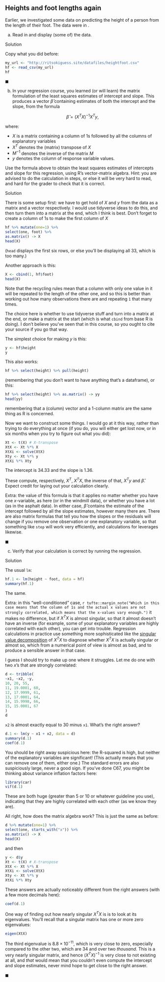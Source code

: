 ## Heights and foot lengths again

 Earlier, we investigated some data on predicting the height of a person from the length of their foot. The data were in \url{http://ritsokiguess.site/datafiles/heightfoot.csv}.



(a) Read in and display (some of) the data.

Solution


Copy what you did before:

```r
my_url <- "http://ritsokiguess.site/datafiles/heightfoot.csv"
hf <- read_csv(my_url)
hf
```


$\blacksquare$


(b) In your regression course, you learned (or will learn) the matrix formulation of the least squares estimates of intercept and slope. This produces a vector $\hat\beta$ containing estimates of both the intercept and the slope, from the formula

$$ \hat\beta = (X^T X)^{-1} X^T y, $$

where:

- $X$ is a matrix containing a column of 1s followed by all the columns of explanatory variables
- $X^T$ denotes the (matrix) transpose of $X$
- $M^{-1}$ denotes the inverse of the matrix $M$
- $y$ denotes the column of response variable values.

Use the formula above to obtain the least squares estimates of intercepts and slope for this regression, using R's vector-matrix algebra. Hint: you are advised to do the calculation in steps, or else it will be very hard to read, and hard for the grader to check that it is correct.

Solution


There is some setup first: we have to get hold of $X$ and $y$ from the data as a matrix and a vector respectively. I would use tidyverse ideas to do this, and then turn them into a matrix at the end, which I think is best. Don't forget to create a column of 1s to make the first column of $X$

```r
hf %>% mutate(one=1) %>% 
select(one, foot) %>% 
as.matrix() -> X
head(X)
```

(`head` displays the first six rows, or else you'll be displaying all 33, which is too many.)

Another approach is this:

```r
X <- cbind(1, hf$foot)
head(X)
```

Note that the recycling rules mean that a column with only one value in it will be repeated to the length of the other one, and so this is better than working out how many observations there are and repeating `1` that many times.

The choice here is whether to use tidyverse stuff and turn into a matrix at the end, or make a matrix at the start (which is what `cbind` from base R is doing). I don't believe you've seen that in this course, so you ought to cite your source if you go that way.

The simplest choice for making $y$ is this:

```r
y <- hf$height
y
```

This also works:

```r
hf %>% select(height) %>% pull(height)
```

(remembering that you don't want to have anything that's a dataframe), or this:

```r
hf %>% select(height) %>% as.matrix() -> yy
head(yy)
```

remembering that a (column) vector and a 1-column matrix are the same thing as R is concerned.

Now we want to construct some things. I would go at it this way, rather than trying to do everything at once (if you do, you will either get lost now, or in six months when you try to figure out what you did):

```r
Xt <- t(X) # X-transpose
XtX <- Xt %*% X 
XtXi <- solve(XtX)
Xty <- Xt %*% y
XtXi %*% Xty
```

The intercept is 34.33 and the slope is 1.36.

These compute, respectively, $X^T$, $X^T X$, the inverse of that, $X^T y$ and $\hat\beta$. Expect credit for laying out your calculation clearly.

Extra: the value of this formula is that it applies no matter whether you have one $x$-variable, as here (or in the windmill data), or whether you have a lot (as in the asphalt data). In either case, $\hat\beta$ contains the estimate of the intercept followed by all the slope estimates, however many there are. There are also matrix formulas that tell you how the slopes or the residuals will change if you remove one observation or one explanatory variable, so that something like `step` will work very efficiently, and calculations for leverages likewise.


$\blacksquare$


(c) Verify that your calculation is correct by running the regression.

Solution


The usual `lm`:

```r
hf.1 <- lm(height ~ foot, data = hf)
summary(hf.1)
```
The same.

Extra: 
in this "well-conditioned" case, `r tufte::margin_note("Which in this case means that the column of 1s and the actual x values are not strongly correlated, which means that the x-values vary enough.")`  it makes no difference, but if $X^T X$ is almost singular, so that it almost doesn't have an inverse (for example, some of your explanatory variables are highly correlated with each other), you can get into trouble. Regression calculations in practice use something more sophisticated like the 
[singular value decomposition](https://en.wikipedia.org/wiki/Singular_value_decomposition) of $X^TX$ to diagnose whether $X^TX$ is actually singular or almost so, which from a numerical point of view is almost as bad, and to produce a sensible answer in that case.

I guess I should try to make up one where it struggles. Let me do one with two $x$'s that are strongly correlated:

```r
d <- tribble(
~x1, ~x2, ~y,
10, 20, 55,
11, 19.0001, 60,
12, 17.9999, 61,
13, 17.0001, 64,
14, 15.9998, 66,
15, 15.0001, 67
)
d
```

`x2` is almost exactly equal to 30 minus `x1`. What's the right answer?

```r
d.1 <- lm(y ~ x1 + x2, data = d)
summary(d.1)
coef(d.1)
```

You should be right away suspicious here: the R-squared is high, but neither of the explanatory variables are significant! (This actually means that you can remove one of them, either one.) The standard errors are also suspiciously large, never a good sign. If you've done C67, you might be thinking about variance inflation factors here:

```r
library(car)
vif(d.1)
```

These are both huge (greater than 5 or 10 or whatever guideline you use), indicating that they are highly correlated with each other (as we know they are).

All right, how does the matrix algebra work? This is just the same as before:

```r
d %>% mutate(one=1) %>% 
select(one, starts_with("x")) %>% 
as.matrix() -> X
head(X)
```

and then

```r
y <- d$y
Xt <- t(X) # X-transpose
XtX <- Xt %*% X 
XtXi <- solve(XtX)
Xty <- Xt %*% y
XtXi %*% Xty
```

These answers are actually noticeably different from the right answers (with a few more decimals here):

```r
coef(d.1)
```

One way of finding out how nearly singular $X^TX$ is is to look at its eigenvalues. You'll recall that a singular matrix has one or more zero eigenvalues:

```r
eigen(XtX)
```

The third eigenvalue is $8.8 \times 10^{-11}$, which is very close to zero, especially compared to the other two, which are 34 and over two *thousand*. This is a very nearly singular matrix, and hence $(X^TX)^{-1}$ is very close to not existing at all, and *that* would mean that you couldn't even compute the intercept and slope estimates, never mind hope to get close to the right answer.


$\blacksquare$



